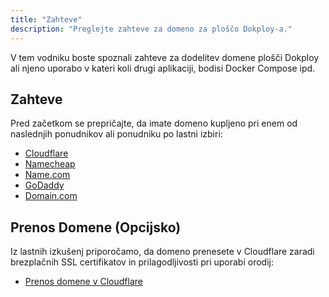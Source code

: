 ```yaml
---
title: "Zahteve"
description: "Preglejte zahteve za domeno za ploščo Dokploy-a."
---
```


V tem vodniku boste spoznali zahteve za dodelitev domene plošči Dokploy ali njeno uporabo v kateri koli drugi aplikaciji, bodisi Docker Compose ipd.

## Zahteve

Pred začetkom se prepričajte, da imate domeno kupljeno pri enem od naslednjih ponudnikov ali ponudniku po lastni izbiri:

- [Cloudflare](https://www.cloudflare.com/)
- [Namecheap](https://www.namecheap.com/domains/)
- [Name.com](https://www.name.com/)
- [GoDaddy](https://www.godaddy.com/)
- [Domain.com](https://www.domain.com/)


## Prenos Domene (Opcijsko)

Iz lastnih izkušenj priporočamo, da domeno prenesete v Cloudflare zaradi brezplačnih SSL certifikatov in prilagodljivosti pri uporabi orodij:

- [Prenos domene v Cloudflare](https://developers.cloudflare.com/registrar/get-started/transfer-domain-to-cloudflare/)

